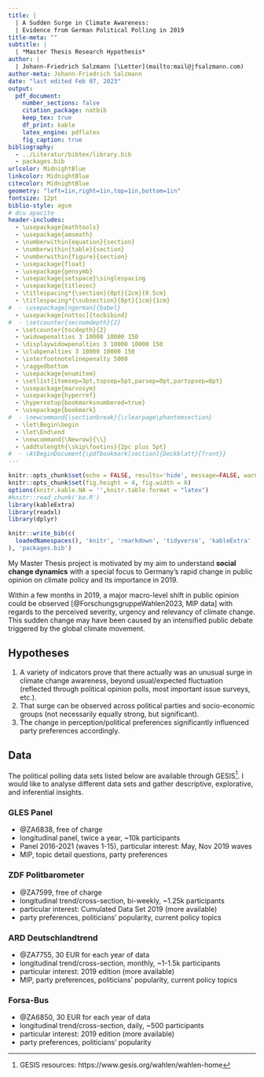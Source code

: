 ```yaml
---
title: |
  | A Sudden Surge in Climate Awareness:
  | Evidence from German Political Polling in 2019
title-meta: ""
subtitle: | 
  | *Master Thesis Research Hypothesis*
author: | 
  | Johann-Friedrich Salzmann [\Letter](mailto:mail@jfsalzmann.com)
author-meta: Johann-Friedrich Salzmann
date: "last edited Feb 07, 2023"
output:
  pdf_document:
    number_sections: false
    citation_package: natbib
    keep_tex: true
    df_print: kable
    latex_engine: pdflatex
    fig_caption: true
bibliography:
  - ../Literatur/bibtex/library.bib
  - packages.bib
urlcolor: MidnightBlue
linkcolor: MidnightBlue
citecolor: MidnightBlue
geometry: "left=1in,right=1in,top=1in,bottom=1in"
fontsize: 12pt
biblio-style: agsm
# dcu apacite
header-includes:
  - \usepackage{mathtools}
  - \usepackage{amsmath}
  - \numberwithin{equation}{section}
  - \numberwithin{table}{section}
  - \numberwithin{figure}{section}
  - \usepackage{float}
  - \usepackage{gensymb}
  - \usepackage{setspace}\singlespacing
  - \usepackage{titlesec}
  - \titlespacing*{\section}{0pt}{2cm}{0.5cm}
  - \titlespacing*{\subsection}{0pt}{1cm}{1cm}
#  - \usepackage[ngerman]{babel}
  - \usepackage[nottoc]{tocbibind}
#  - \setcounter{secnumdepth}{2}
  - \setcounter{tocdepth}{2}
  - \widowpenalties 3 10000 10000 150
  - \displaywidowpenalties 3 10000 10000 150
  - \clubpenalties 3 10000 10000 150
  - \interfootnotelinepenalty 5000
  - \raggedbottom
  - \usepackage{enumitem}
  - \setlist{itemsep=3pt,topsep=5pt,parsep=0pt,partopsep=0pt}
  - \usepackage{marvosym}
  - \usepackage{hyperref}
  - \hypersetup{bookmarksnumbered=true}
  - \usepackage{bookmark}
#  - \newcommand{\sectionbreak}{\clearpage\phantomsection}
  - \let\Begin\begin
  - \let\End\end
  - \newcommand{\Newrow}{\\}
  - \addtolength{\skip\footins}{2pc plus 5pt}
#  - \AtBeginDocument{\pdfbookmark[section]{Deckblatt}{front}}
---
```


```r
knitr::opts_chunk$set(echo = FALSE, results='hide', message=FALSE, warning=FALSE)
knitr::opts_chunk$set(fig.height = 4, fig.width = 6)
options(knitr.kable.NA = '',knitr.table.format = "latex")
#knitr::read_chunk('ba.R')
library(kableExtra)
library(readxl)
library(dplyr)
```

\renewcommand{\harvardand}{\&}
\setcitestyle{authoryear,round,aysep={},notesep={: }}
\nocite{Nowak1990,Quattrociocchi2014,Mason2007,Lavine1996,Castellano2009,Winkelmann2022,Xia2011,GRONLUND2005,Friedkin2011,Zhu2022,Ben-Naim2005,Otto2020a}

```r
knitr::write_bib(c(
  loadedNamespaces(), 'knitr', 'rmarkdown', 'tidyverse', 'kableExtra'
), 'packages.bib')
```

My Master Thesis project is motivated by my aim to understand **social change dynamics** with a special focus to Germany's rapid change in public opinion on climate policy and its importance in 2019.

Within a few months in 2019, a major macro-level shift in public opinion could be observed [@ForschungsgruppeWahlen2023, MIP data] with regards to the perceived severity, urgency and relevancy of climate change. This sudden change may have been caused by an intensified public debate triggered by the global climate movement.


## Hypotheses

1. A variety of indicators prove that there actually was an unusual surge in climate change awareness, beyond usual/expected fluctuation (reflected through political opinion polls, most important issue surveys, etc.).
2. That surge can be observed across political parties and socio-economic groups (not necessarily equally strong, but significant).
3. The change in perception/political preferences significantly influenced party preferences accordingly.


## Data

The political polling data sets listed below are available through GESIS^[GESIS resources: https://www.gesis.org/wahlen/wahlen-home]. I would like to analyse different data sets and gather descriptive, explorative, and inferential insights.

### GLES Panel

- @ZA6838, free of charge
- longitudinal panel, twice a year, ~10k participants
- Panel 2016-2021 (waves 1-15), particular interest: May, Nov 2019 waves
- MIP, topic detail questions, party preferences

### ZDF Politbarometer

- @ZA7599, free of charge
- longitudinal trend/cross-section, bi-weekly, ~1.25k participants
- particular interest: Cumulated Data Set 2019 (more available)
- party preferences, politicians' popularity, current policy topics


### ARD Deutschlandtrend

- @ZA7755, 30 EUR for each year of data
- longitudinal trend/cross-section, monthly, ~1-1.5k participants
- particular interest: 2019 edition (more available)
- MIP, party preferences, politicians' popularity, current policy topics


### Forsa-Bus

- @ZA6850, 30 EUR for each year of data
- longitudinal trend/cross-section, daily, ~500 participants
- particular interest: 2019 edition (more available)
- party preferences, politicians' popularity



\footnotesize